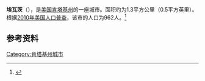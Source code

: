 {{Infobox City 
|chinese_name = 埃瓦茨
|official_name = Evarts
|image_flag = 
|image_seal = 
|image_skyline = 
|image_map = KYMap-doton-Evarts.PNG
|map_caption =
|subdivision_type = [[國家|國家]]
|subdivision_name = {{USA}}
|leader_title = 
|leader_name = 
|subdivision_type1 = [[美國行政區劃|州]]
|subdivision_name1 = [[肯塔基州|肯塔基州]]
|subdivision_type2 = [[肯塔基州行政区划|县]]
|subdivision_name2 = Harlan
|found_date = 
|area_total = 1.3
|area_land = 
|area_water = 
|population_as_of = 2010
|population_total = 962
|population_density = 
|timezone = 
|utc_offset = 
|timezone_DST = 
|utc_offset_DST = 
}}

'''埃瓦茨'''（{{lang-en|'''Evarts'''}}），是[[美国|美国]][[肯塔基州|肯塔基州]]的一座城市。面积约为1.3平方公里（0.5平方英里）。根据[[2010年美国人口普查|2010年美国人口普查]]，该市的人口为962人。<ref name=census>{{cite web |url = http://www.census.gov/prod/www/abs/decennial/ |title = Census of Population and Housing |publisher = U.S. Census Bureau |accessdate = November 18, 2011 |archive-url = https://web.archive.org/web/20060208103743/http://www.census.gov/prod/www/abs/decennial/ |archive-date = 2006-02-08 |dead-url = yes }}</ref>

== 参考资料 ==
{{reflist}}

[[Category:肯塔基州城市|Category:肯塔基州城市]]


{{Kentucky-stub}}